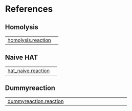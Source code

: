 # References {.doc .doc-index}

## Homolysis

| | |
| --- | --- |
| [homolysis.reaction](homolysis.reaction.qmd#homolysis.reaction) |  |

## Naive HAT

| | |
| --- | --- |
| [hat_naive.reaction](hat_naive.reaction.qmd#hat_naive.reaction) |  |

## Dummyreaction

| | |
| --- | --- |
| [dummyreaction.reaction](dummyreaction.reaction.qmd#dummyreaction.reaction) |  |